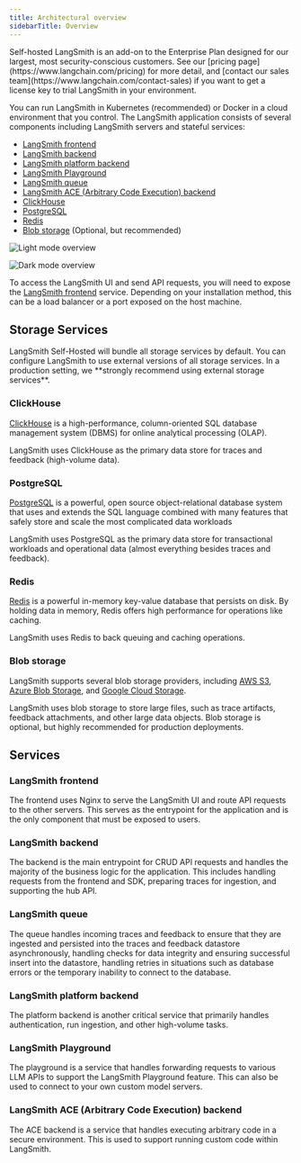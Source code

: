 ```yaml
---
title: Architectural overview
sidebarTitle: Overview
---
```


<Info>
Self-hosted LangSmith is an add-on to the Enterprise Plan designed for our largest, most security-conscious customers. See our [pricing page](https://www.langchain.com/pricing) for more detail, and [contact our sales team](https://www.langchain.com/contact-sales) if you want to get a license key to trial LangSmith in your environment.
</Info>

You can run LangSmith in Kubernetes (recommended) or Docker in a cloud environment that you control. The LangSmith application consists of several components including LangSmith servers and stateful services:

- [LangSmith frontend](#langsmith-frontend)
- [LangSmith backend](#langsmith-backend)
- [LangSmith platform backend](#langsmith-platform-backend)
- [LangSmith Playground](#langsmith-playground)
- [LangSmith queue](#langsmith-queue)
- [LangSmith ACE (Arbitrary Code Execution) backend](#langsmith-acearbitrary-code-execution-backend)
- [ClickHouse](#clickhouse)
- [PostgreSQL](#postgresql)
- [Redis](#redis)
- [Blob storage](#blob-storage) (Optional, but recommended)

<div style={{ textAlign: 'center' }}>
<img
    className="block dark:hidden"
    src="/langsmith/images/cloud-arch-light.png"
    alt="Light mode overview"
/>

<img
    className="hidden dark:block"
    src="/langsmith/images/cloud-arch-dark.png"
    alt="Dark mode overview"
/>
</div>

To access the LangSmith UI and send API requests, you will need to expose the [LangSmith frontend](#langsmith-frontend) service. Depending on your installation method, this can be a load balancer or a port exposed on the host machine.

## Storage Services

<Note>
LangSmith Self-Hosted will bundle all storage services by default. You can configure LangSmith to use external versions of all storage services. In a production setting, we **strongly recommend using external storage services**.
</Note>

### ClickHouse

[ClickHouse](https://clickhouse.com/docs/en/intro) is a high-performance, column-oriented SQL database management system (DBMS) for online analytical processing (OLAP).

LangSmith uses ClickHouse as the primary data store for traces and feedback (high-volume data).

### PostgreSQL

[PostgreSQL](https://www.postgresql.org/about/) is a powerful, open source object-relational database system that uses and extends the SQL language combined with many features that safely store and scale the most complicated data workloads

LangSmith uses PostgreSQL as the primary data store for transactional workloads and operational data (almost everything besides traces and feedback).

### Redis

[Redis](https://github.com/redis/redis) is a powerful in-memory key-value database that persists on disk. By holding data in memory, Redis offers high performance for operations like caching.

LangSmith uses Redis to back queuing and caching operations.

### Blob storage

LangSmith supports several blob storage providers, including [AWS S3](https://aws.amazon.com/s3/), [Azure Blob Storage](https://azure.microsoft.com/en-us/services/storage/blobs/), and [Google Cloud Storage](https://cloud.google.com/storage).

LangSmith uses blob storage to store large files, such as trace artifacts, feedback attachments, and other large data objects. Blob storage is optional, but highly recommended for production deployments.

## Services

### LangSmith frontend

The frontend uses Nginx to serve the LangSmith UI and route API requests to the other servers. This serves as the entrypoint for the application and is the only component that must be exposed to users.

### LangSmith backend

The backend is the main entrypoint for CRUD API requests and handles the majority of the business logic for the application. This includes handling requests from the frontend and SDK, preparing traces for ingestion, and supporting the hub API.

### LangSmith queue

The queue handles incoming traces and feedback to ensure that they are ingested and persisted into the traces and feedback datastore asynchronously, handling checks for data integrity and ensuring successful insert into the datastore, handling retries in situations such as database errors or the temporary inability to connect to the database.

### LangSmith platform backend

The platform backend is another critical service that primarily handles authentication, run ingestion, and other high-volume tasks.

### LangSmith Playground

The playground is a service that handles forwarding requests to various LLM APIs to support the LangSmith Playground feature. This can also be used to connect to your own custom model servers.

### LangSmith ACE (Arbitrary Code Execution) backend

The ACE backend is a service that handles executing arbitrary code in a secure environment. This is used to support running custom code within LangSmith.

